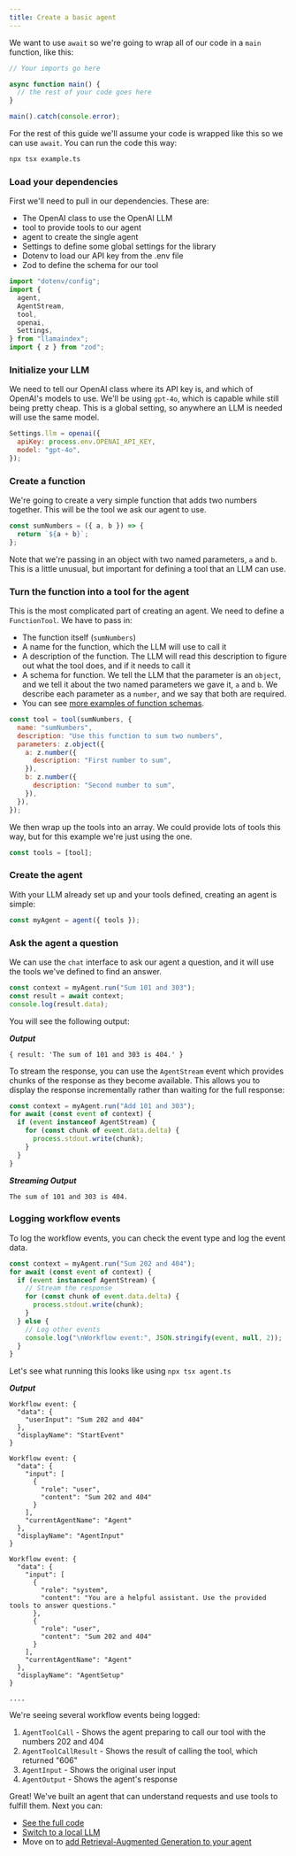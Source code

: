 ```yaml
---
title: Create a basic agent
---
```


We want to use `await` so we're going to wrap all of our code in a `main` function, like this:

```typescript
// Your imports go here

async function main() {
  // the rest of your code goes here
}

main().catch(console.error);
```

For the rest of this guide we'll assume your code is wrapped like this so we can use `await`. You can run the code this way:

```bash
npx tsx example.ts
```

### Load your dependencies

First we'll need to pull in our dependencies. These are:

- The OpenAI class to use the OpenAI LLM
- tool to provide tools to our agent
- agent to create the single agent
- Settings to define some global settings for the library
- Dotenv to load our API key from the .env file
- Zod to define the schema for our tool

```javascript
import "dotenv/config";
import {
  agent,
  AgentStream,
  tool,
  openai,
  Settings,
} from "llamaindex";
import { z } from "zod";
```

### Initialize your LLM

We need to tell our OpenAI class where its API key is, and which of OpenAI's models to use. We'll be using `gpt-4o`, which is capable while still being pretty cheap. This is a global setting, so anywhere an LLM is needed will use the same model.

```javascript
Settings.llm = openai({
  apiKey: process.env.OPENAI_API_KEY,
  model: "gpt-4o",
});
```

### Create a function

We're going to create a very simple function that adds two numbers together. This will be the tool we ask our agent to use.

```javascript
const sumNumbers = ({ a, b }) => {
  return `${a + b}`;
};
```

Note that we're passing in an object with two named parameters, `a` and `b`. This is a little unusual, but important for defining a tool that an LLM can use.

### Turn the function into a tool for the agent

This is the most complicated part of creating an agent. We need to define a `FunctionTool`. We have to pass in:

- The function itself (`sumNumbers`)
- A name for the function, which the LLM will use to call it
- A description of the function. The LLM will read this description to figure out what the tool does, and if it needs to call it
- A schema for function. We tell the LLM that the parameter is an `object`, and we tell it about the two named parameters we gave it, `a` and `b`. We describe each parameter as a `number`, and we say that both are required.
- You can see [more examples of function schemas](https://cookbook.openai.com/examples/how_to_call_functions_with_chat_models).

```javascript
const tool = tool(sumNumbers, {
  name: "sumNumbers",
  description: "Use this function to sum two numbers",
  parameters: z.object({
    a: z.number({
      description: "First number to sum",
    }),
    b: z.number({
      description: "Second number to sum",
    }),
  }),
});
```

We then wrap up the tools into an array. We could provide lots of tools this way, but for this example we're just using the one.

```javascript
const tools = [tool];
```

### Create the agent

With your LLM already set up and your tools defined, creating an agent is simple:

```javascript
const myAgent = agent({ tools });
```

### Ask the agent a question

We can use the `chat` interface to ask our agent a question, and it will use the tools we've defined to find an answer.

```javascript
const context = myAgent.run("Sum 101 and 303");
const result = await context;
console.log(result.data);
```
You will see the following output:

**_Output_**

```
{ result: 'The sum of 101 and 303 is 404.' }
```

To stream the response, you can use the `AgentStream` event which provides chunks of the response as they become available. This allows you to display the response incrementally rather than waiting for the full response:

```javascript
const context = myAgent.run("Add 101 and 303");
for await (const event of context) {
  if (event instanceof AgentStream) {
    for (const chunk of event.data.delta) {
      process.stdout.write(chunk);
    }
  }
}
```

**_Streaming Output_**

```
The sum of 101 and 303 is 404.
```

### Logging workflow events

To log the workflow events, you can check the event type and log the event data.

```javascript
const context = myAgent.run("Sum 202 and 404");
for await (const event of context) {
  if (event instanceof AgentStream) {
    // Stream the response
    for (const chunk of event.data.delta) {
      process.stdout.write(chunk);
    }
  } else {
    // Log other events
    console.log("\nWorkflow event:", JSON.stringify(event, null, 2));
  }
}
```

Let's see what running this looks like using `npx tsx agent.ts`

**_Output_**

```
Workflow event: {
  "data": {
    "userInput": "Sum 202 and 404"
  },
  "displayName": "StartEvent"
}

Workflow event: {
  "data": {
    "input": [
      {
        "role": "user",
        "content": "Sum 202 and 404"
      }
    ],
    "currentAgentName": "Agent"
  },
  "displayName": "AgentInput"
}

Workflow event: {
  "data": {
    "input": [
      {
        "role": "system",
        "content": "You are a helpful assistant. Use the provided tools to answer questions."
      },
      {
        "role": "user",
        "content": "Sum 202 and 404"
      }
    ],
    "currentAgentName": "Agent"
  },
  "displayName": "AgentSetup"
}

....

```

We're seeing several workflow events being logged:

1. `AgentToolCall` - Shows the agent preparing to call our tool with the numbers 202 and 404
2. `AgentToolCallResult` - Shows the result of calling the tool, which returned "606"
3. `AgentInput` - Shows the original user input
4. `AgentOutput` - Shows the agent's response

Great! We've built an agent that can understand requests and use tools to fulfill them. Next you can:

- [See the full code](https://github.com/run-llama/LlamaIndexTS/blob/main/examples/agentworkflow/blog-writer.ts)
- [Switch to a local LLM](3_local_model)
- Move on to [add Retrieval-Augmented Generation to your agent](4_agentic_rag)
